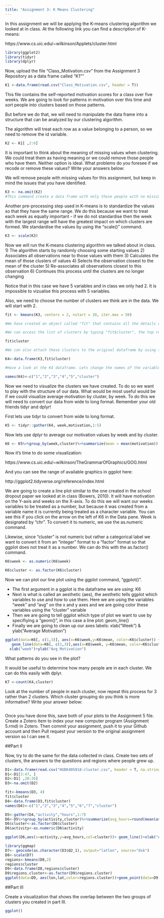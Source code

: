 ```yaml
---
title: "Assignment 3: K Means Clustering"
---
```


In this assignment we will be applying the K-means clustering algorithm we looked at in class. At the following link you can find a description of K-means:

https://www.cs.uic.edu/~wilkinson/Applets/cluster.html


```r
library(ggplot2)
library(tidyr)
library(dplyr)
```

Now, upload the file "Class_Motivation.csv" from the Assignment 3 Repository as a data frame called "K1""
```r

K1 <-data.frame(read.csv("Class_Motivation.csv", header = T))

```

This file contains the self-reported motivation scores for a class over five weeks. We are going to look for patterns in motivation over this time and sort people into clusters based on those patterns.

But before we do that, we will need to manipulate the data frame into a structure that can be analyzed by our clustering algorithm.

The algorithm will treat each row as a value belonging to a person, so we need to remove the id variable.

```r

K2 <- K1[ ,2:6]

```

It is important to think about the meaning of missing values when clustering. We could treat them as having meaning or we could remove those people who have them. Neither option is ideal. What problems do you foresee if we recode or remove these values? Write your answers below:



We will remove people with missing values for this assignment, but keep in mind the issues that you have identified.


```r

K3 <- na.omit(K2) 
#This command create a data frame with only those people with no missing values. It "omits" all rows with missing values, also known as a "listwise deletion". EG - It runs down the list deleting rows as it goes.

```

Another pre-processing step used in K-means is to standardize the values so that they have the same range. We do this because we want to treat each week as equally important - if we do not standardise then the week with the largest range will have the greatest impact on which clusters are formed. We standardise the values by using the "scale()" command.

```r

K3 <- scale(K3)

```


Now we will run the K-means clustering algorithm we talked about in class. 
1) The algorithm starts by randomly choosing some starting values 
2) Associates all observations near to those values with them
3) Calculates the mean of those clusters of values
4) Selects the observation closest to the mean of the cluster
5) Re-associates all observations closest to this observation
6) Continues this process until the clusters are no longer changing

Notice that in this case we have 5 variables and in class we only had 2. It is impossible to vizualise this process with 5 variables.

Also, we need to choose the number of clusters we think are in the data. We will start with 2.

```r

fit <- kmeans(K3, centers = 2, nstart = 20, iter.max = 50)

#We have created an object called "fit" that contains all the details of our clustering including which observations belong to each cluster.

#We can access the list of clusters by typing "fit$cluster", the top row corresponds to the original order the rows were in. Notice we have deleted some rows.

fit$cluster

#We can also attach these clusters to the original dataframe by using the "data.frame" command to create a new data frame called K4.

K4<-data.frame(K3,fit$cluster)

#Have a look at the K4 dataframe. Lets change the names of the variables to make it more convenient with the names() command.

names(K4)<-c("1","2","3","4","5","cluster")
```

Now we need to visualize the clusters we have created. To do so we want to play with the structure of our data. What would be most useful would be if we could visualize average motivation by cluster, by week. To do this we will need to convert our data from wide to long format. Remember your old friends tidyr and dplyr!

First lets use tidyr to convert from wide to long format.
```r

K5 <- tidyr::gather(K4, week,motivation,1:5)
```

Now lets use dplyr to average our motivation values by week and by cluster.

```r

K6 <- K5%>%group_by(week,cluster)%>%summarize(mean = mean(motivation))

```

Now it's time to do some visualization: 

https://www.cs.uic.edu/~wilkinson/TheGrammarOfGraphics/GOG.html

And you can see the range of available graphics in ggplot here:

http://ggplot2.tidyverse.org/reference/index.html

We are going to create a line plot similar to the one created in the school dropout paper we looked at in class (Bowers, 2010). It will have motivation on the Y-axis and weeks on the X-axis. To do this we will want our weeks variables to be treated as a number, but because it was created from a variable name it is currently being treated as a character variable. You can see this if you click on the arrow on the left of K6 in the Data pane. Week is designated by "chr". To convert it to numeric, we use the as.numeric command. 

Likewise, since "cluster" is not numeric but rather a categorical label we want to convert it from an "integer" format to a "factor" format so that ggplot does not treat it as a number. We can do this with the as.factor() command.

```r

K6$week <- as.numeric(K6$week)

K6$cluster <- as.factor(K6$cluster)

```

Now we can plot our line plot using the ggplot command, "ggplot()".

- The first argument in a ggplot is the dataframe we are using: K6
- Next is what is called an aesthetic (aes), the aesthetic tells ggplot which variables to use and how to use them. Here we are using the variables "week" and "avg" on the x and y axes and we are going color these variables using the "cluster" variable
- Then we are going to tell ggplot which type of plot we want to use by specifiying a "geom()", in this case a line plot: geom_line()
- Finally we are going to clean up our axes labels: xlab("Week") & ylab("Average Motivation")

```r
ggplot(data=K6[, c(1,3)], aes(x=K6$week,y=K6$mean, color=K6$cluster)) +
   geom_line(data=K6[, c(1,3)],aes(x=K6$week, y=K6$mean, color=K6$cluster,size=2))+
  xlab("week")+ylab("Avg Motivation")

```

What patterns do you see in the plot?

It would be useful to determine how many people are in each cluster. We can do this easily with dplyr.

```r
K7 <-count(K4,cluster) 
```

Look at the number of people in each cluster, now repeat this process for 3 rather than 2 clusters. Which cluster grouping do you think is more informative? Write your answer below:
```r

```

Once you have done this, save both of your plots to the Assignment 5 file. Create a Zotero item to index your new computer program (Assignment 5.rmd) in Zotero. Then commit your assignment, push it to your Github account and then Pull request your version to the original assignment version so I can see it.

##Part II

Now, try to do the same for the data collected in class. Create two sets of clusters, the answers to the questions and regions where people grew up. 

```r
D1<-data.frame(read.csv("HUDK405018-cluster.csv", header = T, na.strings = ""))
D1<-D1[3:47, ]
D2<-D1[ ,20:26]
D3<-na.omit(D2)

fit<-kmeans(D3, 4)
fit$cluster
D4<-data.frame(D3,fit$cluster)
names(D4)<-c("1","2","3","4","5","6","7","cluster")

D5<-gather(D4,"activity","hours",1:7)
D6<-D5%>%group_by(activity,cluster)%>%summarize(avg_hours=round(mean(as.numeric(hours))))
D6$cluster<-as.factor(D6$cluster)
D6$activity<-as.numeric(D6$activity)

ggplot(D6,aes(x=activity,y=avg_hours,col=cluster))+ geom_line()+xlab("Activity")+ylab("Average Hours")

library(ggmap)
D7<- geocode(as.character(D3$Q2_1), output="latlon", source="dsk")
D8<-scale(D7)
regions<-kmeans(D8,2)
regions$cluster
D9<-data.frame(D8,regions$cluster)
D9$regions.cluster<-as.factor(D9$regions.cluster)
ggplot(data=D9, aes(lon,lat,color=regions.cluster))+geom_point(data=D9, aes(lon,lat,color=regions.cluster),size=4)+xlab("Longitude")+ylab("Latitude")

```


##Part III

Create a visualization that shows the overlap between the two groups of clusters you created in part III.
```r
ggplot()
```

